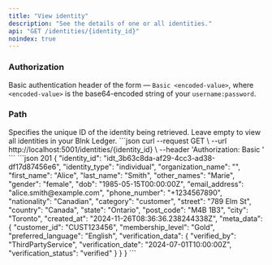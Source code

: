 ```yaml
---
title: "View identity"
description: "See the details of one or all identities."
api: "GET /identities/{identity_id}"
noindex: true
---
```



### Authorization
Basic authentication header of the form — `Basic <encoded-value>`, where `<encoded-value>` is the base64-encoded string of your `username:password`.

### Path
<ParamField path="identity_id" type="string">
  Specifies the unique ID of the identity being retrieved. Leave empty to view all identities in your Blnk Ledger.
</ParamField>

<RequestExample>
```json
curl --request GET \
  --url http://localhost:5001/identities/{identity_id} \
  --header 'Authorization: Basic <encoded-value>'
```
</RequestExample>

<ResponseExample>
```json 201
{
  "identity_id": "idt_3b63c8da-af29-4cc3-ad38-df17d87456e6",
  "identity_type": "individual",
  "organization_name": "",
  "first_name": "Alice",
  "last_name": "Smith",
  "other_names": "Marie",
  "gender": "female",
  "dob": "1985-05-15T00:00:00Z",
  "email_address": "alice.smith@example.com",
  "phone_number": "+1234567890",
  "nationality": "Canadian",
  "category": "customer",
  "street": "789 Elm St",
  "country": "Canada",
  "state": "Ontario",
  "post_code": "M4B 1B3",
  "city": "Toronto",
  "created_at": "2024-11-26T08:36:36.238244338Z",
  "meta_data": {
    "customer_id": "CUST123456",
    "membership_level": "Gold",
    "preferred_language": "English",
    "verification_data": {
        "verified_by": "ThirdPartyService",
        "verification_date": "2024-07-01T10:00:00Z",
        "verification_status": "verified"
    }
  }
}
```
</ResponseExample>

<NeedHelp />